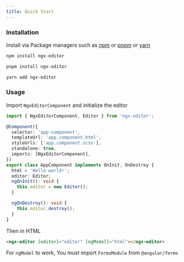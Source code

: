 ```yaml
---
title: Quick Start
---
```



### Installation

Install via Package managers such as [npm] or [pnpm] or [yarn]

<Tabs>
  <TabItem label="npm">

```bash
npm install ngx-editor
```

  </TabItem>
  <TabItem label="pnpm">

```bash
pnpm install ngx-editor
```

  </TabItem>
  <TabItem label="yarn">

```bash
yarn add ngx-editor
```

  </TabItem>
</Tabs>

### Usage

Import `NgxEditorComponent` and initialize the editor

```ts title="app.component.ts"
import { NgxEditorComponent, Editor } from 'ngx-editor';

@Component({
  selector: 'app-component',
  templateUrl: 'app.component.html',
  styleUrls: ['app.component.scss'],
  standalone: true,
  imports: [NgxEditorComponent],
})
export class AppComponent implements OnInit, OnDestroy {
  html = 'Hello world!';
  editor: Editor;
  ngOnInit(): void {
    this.editor = new Editor();
  }

  ngOnDestroy(): void {
    this.editor.destroy();
  }
}
```

Then in HTML

```html title="app.component.html"
<ngx-editor [editor]="editor" [ngModel]="html"></ngx-editor>
```

<Stackblitz id="ngx-editor-quickstart" />

For `ngModel` to work, You must import `FormsModule` from `@angular/forms`

[npm]: https://www.npmjs.com/
[yarn]: https://yarnpkg.com/lang/en/
[pnpm]: https://pnpm.io/
